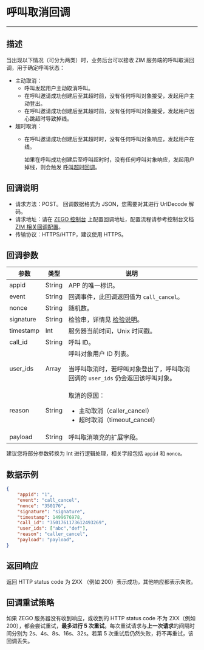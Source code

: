 
# 呼叫取消回调

- - -

## 描述

当出现以下情况（可分为两类）时，业务后台可以接收 ZIM 服务端的呼叫取消回调，用于确定呼叫状态：
- 主动取消：
    - 呼叫发起用户主动取消呼叫。
    - 在呼叫邀请成功创建后至其超时前，没有任何呼叫对象接受，发起用户主动登出。
    - 在呼叫邀请成功创建后至其超时前，没有任何呼叫对象接受，发起用户因心跳超时导致掉线。
- 超时取消：
    - 在呼叫邀请成功创建后至其超时时，没有任何呼叫对象响应，发起用户在线。

        <Note title="说明">

        如果在呼叫成功创建后至呼叫超时时，没有任何呼叫对象响应，发起用户掉线，则会触发 [呼叫超时回调](./Call%20invitation%20timed%20out.mdx)。
        </Note>


## 回调说明

- 请求方法：POST。
  <Note title="说明">
  回调数据格式为 JSON，您需要对其进行 UrlDecode 解码。
  </Note>
- 请求地址：请在 [ZEGO 控制台](https://console.zego.im/) 上配置回调地址，配置流程请参考控制台文档 [ZIM 相关回调配置](https://doc-zh.zego.im/article/17223)。
- 传输协议：HTTPS/HTTP，建议使用 HTTPS。

## 回调参数

| 参数 |	类型 | 说明 |
| -- | -- | -- |
| appid | String | APP 的唯一标识。 |
| event | String | 回调事件，此回调返回值为 `call_cancel`。 |
| nonce | String | 随机数。 |
| signature | String | 检验串，详情见 [检验说明](./Authenticating%20server-to-server%20callbacks.mdx)。 |	
| timestamp | Int | 服务器当前时间，Unix 时间戳。 |
| call_id | String | 呼叫 ID。 |	
| user_ids | Array | 呼叫对象用户 ID 列表。<Note title="说明"><p>当呼叫取消时，若呼叫对象登出了，呼叫取消回调的 `user_ids` 仍会返回该呼叫对象。</p></Note> |
| reason | String | 取消的原因：<ul><li>主动取消（caller_cancel）</li><li>超时取消（timeout_cancel）</li></ul> |
| payload | String | 呼叫取消填充的扩展字段。 |	

<Note title="说明">

建议您将部分参数转换为 Int 进行逻辑处理，相关字段包括 `appid` 和 `nonce`。
</Note>



## 数据示例

```json
{
    "appid": "1",
    "event": "call_cancel",
    "nonce": "350176",
    "signature": "signature",
    "timestamp": 1499676978,
    "call_id": "3501761173612493269",
    "user_ids": ["abc","def"],
    "reason": "caller_cancel",
    "payload": "payload",
}
```

## 返回响应
返回 HTTP status code 为 2XX （例如 200）表示成功，其他响应都表示失败。

## 回调重试策略

如果 ZEGO 服务器没有收到响应，或收到的 HTTP status code 不为 2XX（例如 200），都会尝试重试，**最多进行 5 次重试**。每次重试请求与**上一次请求**的间隔时间分别为 2s、4s、8s、16s、32s。若第 5 次重试后仍然失败，将不再重试，该回调丢失。
